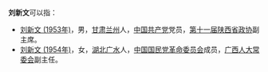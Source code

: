 '''刘新文'''可以指：
* [[刘新文_(1953年)|刘新文 (1953年)]]，男，[[甘肃|甘肃]][[兰州|兰州]]人，[[中国共产党|中国共产党]]党员，[[中国人民政治协商会议陕西省委员会|第十一届陕西省政协]]副主席。
* [[刘新文_(1954年)|刘新文 (1954年)]]，女，[[湖北|湖北]][[广水|广水]]人，[[中国国民党革命委员会|中国国民党革命委员会]]成员，[[广西|广西]][[人大常委会|人大常委会]]副主任。

{{disambig|Z|Cat=三字刘姓人名消歧义}}